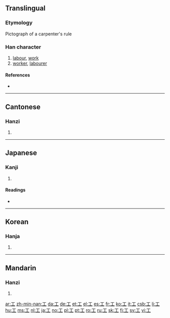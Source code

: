 {{xsee|[[エ]] (katakana)}}{{see|Appendix:Variations of "i"}}
==Translingual==
{{Han stroke|[[Image:工-order.gif]]}}

===Etymology===
Pictograph of a carpenter's rule

===Han character===
{{Han char|rn=48|rad=工|as=00|sn=3|four=1010<sub>0</sub>|canj=一中一 (MLM)}}

# [[labour]], [[work]]
# [[worker]], [[labourer]]

====References====
* {{Han ref|kx=0325.010|dkj=08714|dj=0626.020|hdz=10410.060|uh=5DE5|ud=24037|bh=A475|bd=42101}}

----

==Cantonese==

===Hanzi===
{{yue-hanzi|jyut=[[gung1]]|y=[[gung1]]}}

# {{defn|Cantonese}}

----

==Japanese==

===Kanji===
{{ja-kanji|grade=2|rs=工00}}

# {{defn|Japanese}}

====Readings====
* {{ja-readings|on=[[こう]] (kō), [[く]] (ku)|kun=[[たくみ]] (takumi), [[わざ]] (waza), [[つかさ]] (tsukasa)}}

----

==Korean==

===Hanja===
{{ko-hanja|hangeul=공|eumhun=장인|rv=gong|mr=kong}}

# {{defn|Korean|rv=jangin}}

----

==Mandarin==

===Hanzi===
{{cmn-hanzi|pin=[[gōng]] ([[gong1]])|wg=kung<sup>1</sup>}}

# {{defn|Mandarin}}

[[ar:工]]
[[zh-min-nan:工]]
[[da:工]]
[[de:工]]
[[et:工]]
[[el:工]]
[[es:工]]
[[fr:工]]
[[ko:工]]
[[it:工]]
[[csb:工]]
[[li:工]]
[[hu:工]]
[[ms:工]]
[[nl:工]]
[[ja:工]]
[[no:工]]
[[pl:工]]
[[pt:工]]
[[ro:工]]
[[ru:工]]
[[sk:工]]
[[fi:工]]
[[sv:工]]
[[vi:工]]